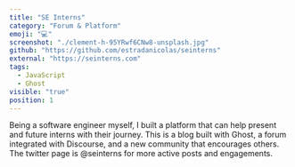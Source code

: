 ```yaml
---
title: "SE Interns"
category: "Forum & Platform"
emoji: "💻"
screenshot: "./clement-h-95YRwf6CNw8-unsplash.jpg"
github: "https://github.com/estradanicolas/seinterns"
external: "https://seinterns.com"
tags:
  - JavaScript
  - Ghost
visible: "true"
position: 1
---
```


Being a software engineer myself, I built a platform that can help present and future interns with their journey. This is a blog built with Ghost, a forum integrated with Discourse, and a new community that encourages others. The twitter page is @seinterns for more active posts and engagements.
